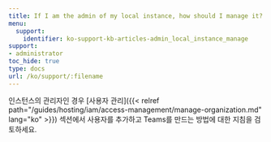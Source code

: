```yaml
---
title: If I am the admin of my local instance, how should I manage it?
menu:
  support:
    identifier: ko-support-kb-articles-admin_local_instance_manage
support:
- administrator
toc_hide: true
type: docs
url: /ko/support/:filename
---
```


인스턴스의 관리자인 경우 [사용자 관리]({{< relref path="/guides/hosting/iam/access-management/manage-organization.md" lang="ko" >}}) 섹션에서 사용자를 추가하고 Teams를 만드는 방법에 대한 지침을 검토하세요.
